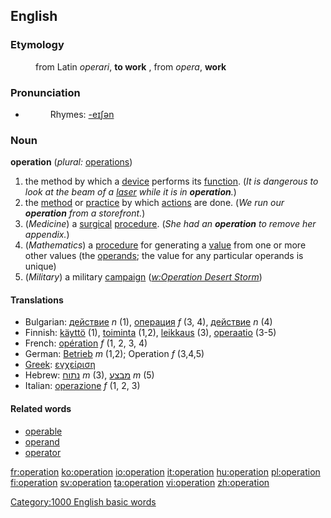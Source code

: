 ==English==

===Etymology===

:from Latin ''operari'', '''to work''' , from ''opera'', '''work'''

===Pronunciation===
*{{audio|en-us-operation.ogg|Audio (US)}}
*:Rhymes: [[Rhymes:English:-eɪʃǝn|-eɪʃǝn]]

===Noun===
'''operation'''  (''plural:'' [[operations]])
# the method by which a [[device]] performs its [[function]].  (''It is dangerous to look at the beam of a [[laser]] while it is in '''operation'''.'')
# the [[method]] or [[practice]] by which [[actions]] are done.  (''We run our '''operation''' from a storefront.'')
# (''Medicine'') a [[surgical]] [[procedure]].  (''She had an '''operation''' to remove her appendix.'')
# (''Mathematics'') a [[procedure]] for generating a [[value]] from one or more other values (the [[operand]]s; the value for any particular operands is unique)
# (''Military'') a military [[campaign]] (''[[w:Operation Desert Storm]]'')

====Translations====

*Bulgarian: [[действие]] ''n'' (1), [[операция]] ''f'' (3, 4), [[действие]] ''n'' (4)
*Finnish: [[käyttö]] (1), [[toiminta]] (1,2), [[leikkaus]] (3), [[operaatio]] (3-5)
*French: [[opération]] ''f'' (1, 2, 3, 4)
*German: [[Betrieb]] ''m'' (1,2); Operation ''f'' (3,4,5)
*[[Greek]]: [[εγχείριση]]
*Hebrew: [[נתוח]] ''m'' (3), [[מבצע]] ''m'' (5)
*Italian: [[operazione]] ''f'' (1, 2, 3)

====Related words====

*[[operable]]
*[[operand]]
*[[operator]]

[[Category:1000 English basic words]]

[[fr:operation]]
[[ko:operation]]
[[io:operation]]
[[it:operation]]
[[hu:operation]]
[[pl:operation]]
[[fi:operation]]
[[sv:operation]]
[[ta:operation]]
[[vi:operation]]
[[zh:operation]]